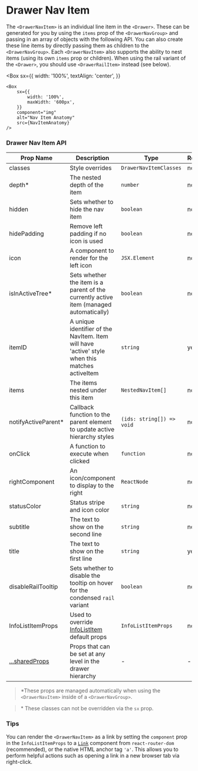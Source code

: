 

# Drawer Nav Item

The `<DrawerNavItem>` is an individual line item in the `<Drawer>`. These can be generated for you by using the `items` prop of the `<DrawerNavGroup>` and passing in an array of objects with the following API. You can also create these line items by directly passing them as children to the `<DrawerNavGroup>`. Each `<DrawerNavItem>` also supports the ability to nest items (using its own `items` prop or children). When using the rail variant of the `<Drawer>`, you should use `<DrawerRailItem>` instead (see below).

<Box
    sx={{
        width: '100%',
        textAlign: 'center',
    }}
>
    <Box
        sx={{
            width: '100%',
            maxWidth: '600px',
        }}
        component="img"
        alt="Nav Item Anatomy"
        src={NavItemAnatomy}
    />
</Box>

### Drawer Nav Item API

<Box>

| Prop Name                                                           | Description                                                                                                                                               | Type                      | Required | Default |
| ------------------------------------------------------------------- | --------------------------------------------------------------------------------------------------------------------------------------------------------- | ------------------------- | -------- | ------- |
| classes                                                             | Style overrides                                                                                                                                           | `DrawerNavItemClasses`    | no       |         |
| depth\*                                                             | The nested depth of the item                                                                                                                              | `number`                  | no       | 0       |
| hidden                                                              | Sets whether to hide the nav item                                                                                                                         | `boolean`                 | no       |         |
| hidePadding                                                         | Remove left padding if no icon is used                                                                                                                    | `boolean`                 | no       | false   |
| icon                                                                | A component to render for the left icon                                                                                                                   | `JSX.Element`             | no       |         |
| isInActiveTree\*                                                    | Sets whether the item is a parent of the currently active item (managed automatically)                                                                    | `boolean`                 | no       |         |
| itemID                                                              | A unique identifier of the NavItem. Item will have 'active' style when this matches activeItem                                                            | `string`                  | yes      |         |
| items                                                               | The items nested under this item                                                                                                                          | `NestedNavItem[]`         | no       |         |
| notifyActiveParent\*                                                | Callback function to the parent element to update active hierarchy styles                                                                                 | `(ids: string[]) => void` | no       |         |
| onClick                                                             | A function to execute when clicked                                                                                                                        | `function`                | no       |         |
| rightComponent                                                      | An icon/component to display to the right                                                                                                                 | `ReactNode`               | no       |         |
| statusColor                                                         | Status stripe and icon color                                                                                                                              | `string`                  | no       |         |
| subtitle                                                            | The text to show on the second line                                                                                                                       | `string`                  | no       |         |
| title                                                               | The text to show on the first line                                                                                                                        | `string`                  | yes      |         |
| disableRailTooltip                                                  | Sets whether to disable the tooltip on hover for the condensed `rail` variant                                                                             | `boolean`                 | no       |         |
| InfoListItemProps                                                   | Used to override [InfoListItem](https://brightlayer-ui-components.github.io/react/?path=/info/components-info-list-item--get-read-me-story) default props | `InfoListItemProps`       | no       |         |
| [...sharedProps](/components/drawer-nav-item/api-docs#shared-props) | Props that can be set at any level in the drawer hierarchy                                                                                                | -                         | -        |         |

</Box>

> \*These props are managed automatically when using the `<DrawerNavItem>` inside of a `<DrawerNavGroup>`.

<SharedProps />

> \* These classes can not be overridden via the `sx` prop.

### Tips

You can render the `<DrawerNavItem>` as a link by setting the `component` prop in the `InfoListItemProps` to a [`Link`](https://reactrouter.com/web/api/Link) component from `react-router-dom` (recommended), or the native HTML anchor tag `'a'`. This allows you to perform helpful actions such as opening a link in a new browser tab via right-click.
